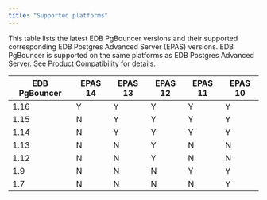 ```yaml
---
title: "Supported platforms"
---
```



This table lists the latest EDB PgBouncer versions and their supported corresponding EDB Postgres Advanced Server (EPAS) versions. EDB PgBouncer is supported on the same platforms as EDB Postgres Advanced Server. See [Product Compatibility](https://www.enterprisedb.com/platform-compatibility#epas) for details.

| EDB PgBouncer | EPAS 14 | EPAS 13 | EPAS 12 | EPAS 11 | EPAS 10 | 
| ------------- | ------- | ------- | ------- | ------- | ------- | 
| 1.16          | Y       | Y       | Y       | Y       | Y       |  
| 1.15          | N       | Y       | Y       | Y       | Y       | 
| 1.14          | N       | Y       | Y       | Y       | Y       | 
| 1.13          | N       | N       | Y       | N       | N       | 
| 1.12          | N       | N       | Y       | N       | N       | 
| 1.9           | N       | N       | N       | Y       | Y       | 
| 1.7           | N       | N       | N       | N       | Y       | 
